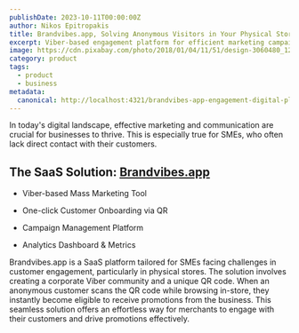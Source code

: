 ```yaml
---
publishDate: 2023-10-11T00:00:00Z
author: Nikos Epitropakis
title: Brandvibes.app, Solving Anonymous Visitors in Your Physical Store
excerpt: Viber-based engagement platform for efficient marketing campaigns, facilitating seamless communication with a wide audience.
image: https://cdn.pixabay.com/photo/2018/01/04/11/51/design-3060480_1280.jpg
category: product
tags:
  - product
  - business
metadata:
  canonical: http://localhost:4321/brandvibes-app-engagement-digital-platform
---
```


In today's digital landscape, effective marketing and communication are crucial for businesses to thrive. This is especially true for SMEs, who often lack direct contact with their customers.

## The SaaS Solution: [Brandvibes.app](https://brandvibes.app/)

- Viber-based Mass Marketing Tool

- One-click Customer Onboarding via QR

- Campaign Management Platform

- Analytics Dashboard & Metrics


Brandvibes.app is a SaaS platform tailored for SMEs facing challenges in customer engagement, particularly in physical stores. The solution involves creating a corporate Viber community and a unique QR code. When an anonymous customer scans the QR code while browsing in-store, they instantly become eligible to receive promotions from the business. This seamless solution offers an effortless way for merchants to engage with their customers and drive promotions effectively.